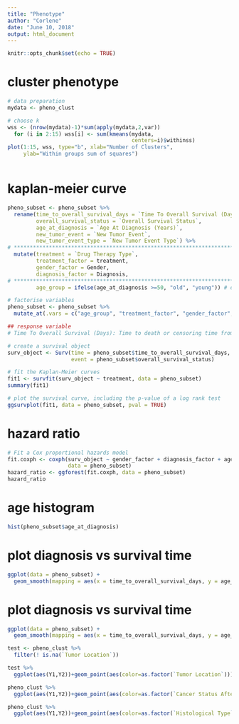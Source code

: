 ```yaml
---
title: "Phenotype"
author: "Corlene"
date: "June 10, 2018"
output: html_document
---
```


```r
knitr::opts_chunk$set(echo = TRUE)
```

# cluster phenotype

```r

# data preparation
mydata <- pheno_clust

# choose k
wss <- (nrow(mydata)-1)*sum(apply(mydata,2,var))
  for (i in 2:15) wss[i] <- sum(kmeans(mydata,
                                       centers=i)$withinss)
plot(1:15, wss, type="b", xlab="Number of Clusters",
     ylab="Within groups sum of squares")



```


# kaplan-meier curve

```r

pheno_subset <- pheno_subset %>% 
  rename(time_to_overall_survival_days = `Time To Overall Survival (Days)`,
         overall_survival_status = `Overall Survival Status`,
         age_at_diagnosis = `Age At Diagnosis (Years)`,
         new_tumor_event = `New Tumor Event`,
         new_tumor_event_type = `New Tumor Event Type`) %>% 
# ****************************************************************************************** treatment should also include radiation theraphy
  mutate(treatment = `Drug Therapy Type`,
         treatment_factor = treatment,
         gender_factor = Gender,
         diagnosis_factor = Diagnosis, 
# ****************************************************************************************** is 50 the correct age here?  
         age_group = ifelse(age_at_diagnosis >=50, "old", "young")) # dichotomize continuous to binary values

# factorise variables
pheno_subset <- pheno_subset %>% 
  mutate_at(.vars = c("age_group", "treatment_factor", "gender_factor", "new_tumor_event", "new_tumor_event_type"), as.factor)

## response variable 
# Time To Overall Survival (Days): Time to death or censoring time from diagnosis

# create a survival object
surv_object <- Surv(time = pheno_subset$time_to_overall_survival_days, 
                    event = pheno_subset$overall_survival_status)

# fit the Kaplan-Meier curves
fit1 <- survfit(surv_object ~ treatment, data = pheno_subset)
summary(fit1)

# plot the survival curve, including the p-value of a log rank test
ggsurvplot(fit1, data = pheno_subset, pval = TRUE)

```

# hazard ratio


```r

# Fit a Cox proportional hazards model
fit.coxph <- coxph(surv_object ~ gender_factor + diagnosis_factor + age_group + new_tumor_event_type, 
                   data = pheno_subset)
hazard_ratio <- ggforest(fit.coxph, data = pheno_subset)
hazard_ratio

```


# age histogram 

```r

hist(pheno_subset$age_at_diagnosis)

```

# plot diagnosis vs survival time 

```r

ggplot(data = pheno_subset) + 
  geom_smooth(mapping = aes(x = time_to_overall_survival_days, y = age_at_diagnosis, colour = `Diagnosis`))

```

# plot diagnosis vs survival time 

```r

ggplot(data = pheno_subset) + 
  geom_smooth(mapping = aes(x = time_to_overall_survival_days, y = age_at_diagnosis, colour = `Diagnosis`))

```




```r

test <- pheno_clust %>% 
  filter(! is.na(`Tumor Location`))

test %>% 
  ggplot(aes(Y1,Y2))+geom_point(aes(color=as.factor(`Tumor Location`)))

pheno_clust %>% 
  ggplot(aes(Y1,Y2))+geom_point(aes(color=as.factor(`Cancer Status After Resection`)))

pheno_clust %>% 
  ggplot(aes(Y1,Y2))+geom_point(aes(color=as.factor(`Histological Type`)))

```








